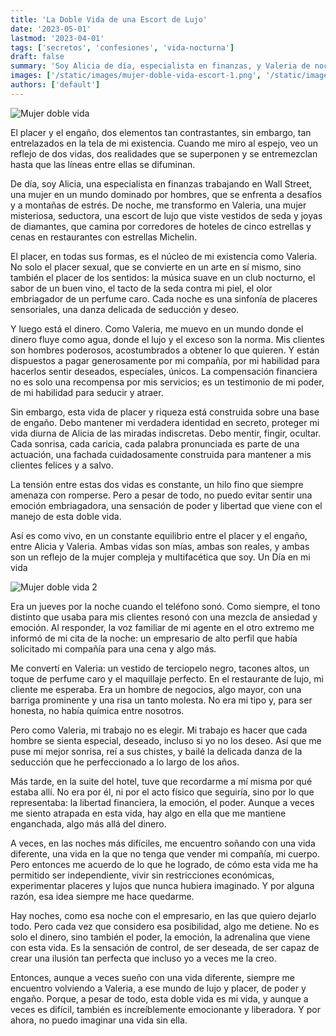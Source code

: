 ```yaml
---
title: 'La Doble Vida de una Escort de Lujo'
date: '2023-05-01'
lastmod: '2023-04-01'
tags: ['secretos', 'confesiones', 'vida-nocturna']
draft: false
summary: 'Soy Alicia de día, especialista en finanzas, y Valeria de noche, una escort de lujo, equilibrando placer, poder y engaño.'
images: ['/static/images/mujer-doble-vida-escort-1.png', '/static/images/mujer-doble-vida-escort-2.png']
authors: ['default']
---
```


![Mujer doble vida](/static/images/mujer-doble-vida-escort-1.png)

El placer y el engaño, dos elementos tan contrastantes, sin embargo, tan entrelazados en la tela de mi existencia. Cuando me miro al espejo, veo un reflejo de dos vidas, dos realidades que se superponen y se entremezclan hasta que las líneas entre ellas se difuminan.

De día, soy Alicia, una especialista en finanzas trabajando en Wall Street, una mujer en un mundo dominado por hombres, que se enfrenta a desafíos y a montañas de estrés. De noche, me transformo en Valeria, una mujer misteriosa, seductora, una escort de lujo que viste vestidos de seda y joyas de diamantes, que camina por corredores de hoteles de cinco estrellas y cenas en restaurantes con estrellas Michelin.

El placer, en todas sus formas, es el núcleo de mi existencia como Valeria. No solo el placer sexual, que se convierte en un arte en sí mismo, sino también el placer de los sentidos: la música suave en un club nocturno, el sabor de un buen vino, el tacto de la seda contra mi piel, el olor embriagador de un perfume caro. Cada noche es una sinfonía de placeres sensoriales, una danza delicada de seducción y deseo.

Y luego está el dinero. Como Valeria, me muevo en un mundo donde el dinero fluye como agua, donde el lujo y el exceso son la norma. Mis clientes son hombres poderosos, acostumbrados a obtener lo que quieren. Y están dispuestos a pagar generosamente por mi compañía, por mi habilidad para hacerlos sentir deseados, especiales, únicos. La compensación financiera no es solo una recompensa por mis servicios; es un testimonio de mi poder, de mi habilidad para seducir y atraer.

Sin embargo, esta vida de placer y riqueza está construida sobre una base de engaño. Debo mantener mi verdadera identidad en secreto, proteger mi vida diurna de Alicia de las miradas indiscretas. Debo mentir, fingir, ocultar. Cada sonrisa, cada caricia, cada palabra pronunciada es parte de una actuación, una fachada cuidadosamente construida para mantener a mis clientes felices y a salvo.

La tensión entre estas dos vidas es constante, un hilo fino que siempre amenaza con romperse. Pero a pesar de todo, no puedo evitar sentir una emoción embriagadora, una sensación de poder y libertad que viene con el manejo de esta doble vida.

Así es como vivo, en un constante equilibrio entre el placer y el engaño, entre Alicia y Valeria. Ambas vidas son mías, ambas son reales, y ambas son un reflejo de la mujer compleja y multifacética que soy.
Un Día en mi vida

![Mujer doble vida 2](/static/images/mujer-doble-vida-escort-2.png)

Era un jueves por la noche cuando el teléfono sonó. Como siempre, el tono distinto que usaba para mis clientes resonó con una mezcla de ansiedad y emoción. Al responder, la voz familiar de mi agente en el otro extremo me informó de mi cita de la noche: un empresario de alto perfil que había solicitado mi compañía para una cena y algo más.

Me convertí en Valeria: un vestido de terciopelo negro, tacones altos, un toque de perfume caro y el maquillaje perfecto. En el restaurante de lujo, mi cliente me esperaba. Era un hombre de negocios, algo mayor, con una barriga prominente y una risa un tanto molesta. No era mi tipo y, para ser honesta, no había química entre nosotros.

Pero como Valeria, mi trabajo no es elegir. Mi trabajo es hacer que cada hombre se sienta especial, deseado, incluso si yo no los deseo. Así que me puse mi mejor sonrisa, reí a sus chistes, y bailé la delicada danza de la seducción que he perfeccionado a lo largo de los años.

Más tarde, en la suite del hotel, tuve que recordarme a mí misma por qué estaba allí. No era por él, ni por el acto físico que seguiría, sino por lo que representaba: la libertad financiera, la emoción, el poder. Aunque a veces me siento atrapada en esta vida, hay algo en ella que me mantiene enganchada, algo más allá del dinero.

A veces, en las noches más difíciles, me encuentro soñando con una vida diferente, una vida en la que no tenga que vender mi compañía, mi cuerpo. Pero entonces me acuerdo de lo que he logrado, de cómo esta vida me ha permitido ser independiente, vivir sin restricciones económicas, experimentar placeres y lujos que nunca hubiera imaginado. Y por alguna razón, esa idea siempre me hace quedarme.

Hay noches, como esa noche con el empresario, en las que quiero dejarlo todo. Pero cada vez que considero esa posibilidad, algo me detiene. No es solo el dinero, sino también el poder, la emoción, la adrenalina que viene con esta vida. Es la sensación de control, de ser deseada, de ser capaz de crear una ilusión tan perfecta que incluso yo a veces me la creo.

Entonces, aunque a veces sueño con una vida diferente, siempre me encuentro volviendo a Valeria, a ese mundo de lujo y placer, de poder y engaño. Porque, a pesar de todo, esta doble vida es mi vida, y aunque a veces es difícil, también es increíblemente emocionante y liberadora. Y por ahora, no puedo imaginar una vida sin ella.
